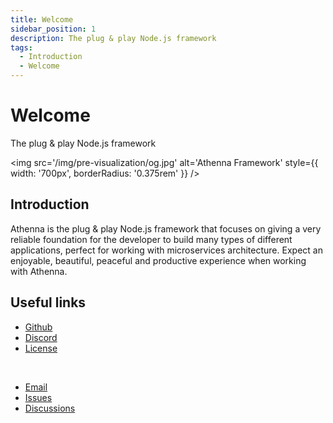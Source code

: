 ```yaml
---
title: Welcome
sidebar_position: 1
description: The plug & play Node.js framework
tags:
  - Introduction
  - Welcome
---
```


# Welcome

The plug & play Node.js framework

<img 
  src='/img/pre-visualization/og.jpg' 
  alt='Athenna Framework' 
  style={{ 
    width: '700px', 
    borderRadius: '0.375rem' 
  }} 
/>

## Introduction

Athenna is the plug & play Node.js framework that focuses
on giving a very reliable foundation for the developer to
build many types of different applications, perfect for
working with microservices architecture. Expect an
enjoyable, beautiful, peaceful and productive experience
when working with Athenna.

## Useful links

- [Github](https://github.com/AthennaIO)
- [Discord](https://discord.gg/JdEbBAKw6X)
- [License](https://github.com/AthennaIO/Core/blob/main/LICENSE)

<br/>

- [Email](mailto:lenon@athenna.io)
- [Issues](https://github.com/AthennaIO/Core/issues)
- [Discussions](https://github.com/AthennaIO/Core/discussions)
